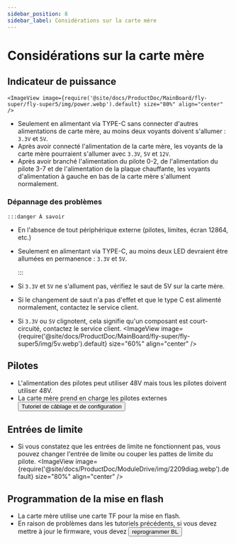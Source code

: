 ```yaml
---
sidebar_position: 8
sidebar_label: Considérations sur la carte mère
---
```


# Considérations sur la carte mère

## Indicateur de puissance

    <ImageView image={require('@site/docs/ProductDoc/MainBoard/fly-super/fly-super5/img/power.webp').default} size="80%" align="center" />
* Seulement en alimentant via TYPE-C sans connecter d'autres alimentations de carte mère, au moins deux voyants doivent s'allumer : `3.3V` et `5V`.
* Après avoir connecté l'alimentation de la carte mère, les voyants de la carte mère pourraient s'allumer avec `3.3V`, `5V` et `12V`.
* Après avoir branché l'alimentation du pilote 0-2, de l'alimentation du pilote 3-7 et de l'alimentation de la plaque chauffante, les voyants d'alimentation à gauche en bas de la carte mère s'allument normalement.

### Dépannage des problèmes

    :::danger À savoir

* En l'absence de tout périphérique externe (pilotes, limites, écran 12864, etc.)
* Seulement en alimentant via TYPE-C, au moins deux LED devraient être allumées en permanence : `3.3V` et `5V`.

    :::

* Si `3.3V` et `5V` ne s'allument pas, vérifiez le saut de 5V sur la carte mère.
* Si le changement de saut n'a pas d'effet et que le type C est alimenté normalement, contactez le service client.
* Si `3.3V` ou `5V` clignotent, cela signifie qu'un composant est court-circuité, contactez le service client.
    <ImageView image={require('@site/docs/ProductDoc/MainBoard/fly-super/fly-super5/img/5v.webp').default} size="60%" align="center" />

## Pilotes

* L'alimentation des pilotes peut utiliser 48V mais tous les pilotes doivent utiliser 48V.
* La carte mère prend en charge les pilotes externes     <Button variant="contained" disableElevation href="/docs/ProductDoc/ModuleDrive/servo-drive">Tutoriel de câblage et de configuration</Button>

## Entrées de limite

* Si vous constatez que les entrées de limite ne fonctionnent pas, vous pouvez changer l'entrée de limite ou couper les pattes de limite du pilote.
    <ImageView image={require('@site/docs/ProductDoc/ModuleDrive/img/2209diag.webp').default} size="80%" align="center" />



## Programmation de la mise en flash

* La carte mère utilise une carte TF pour la mise en flash.
* En raison de problèmes dans les tutoriels précédents, si vous devez mettre à jour le firmware, vous devez <Button variant="contained" disableElevation href="/docs/ProductDoc/MainBoard/fly-super/fly-super8-pro/flash/bl">reprogrammer BL</Button>
